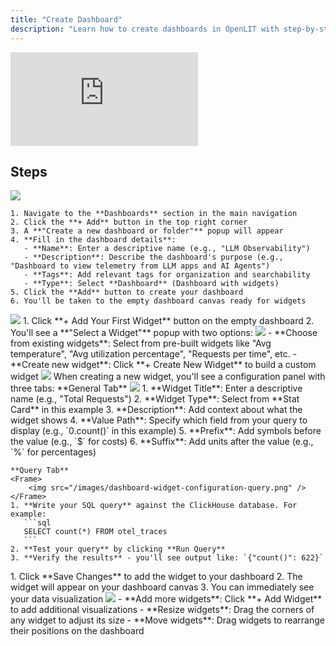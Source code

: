 ```yaml
---
title: "Create Dashboard"
description: "Learn how to create dashboards in OpenLIT with step-by-step instructions for adding widgets, configuring visualizations, and building effective monitoring visualizations."
---
```


<iframe className="w-full aspect-video" src="https://www.youtube.com/embed/Bq0d8vFvDX8?list=PLgErWFh-dyiGp9yUDnnx67wHEeNqzzMXZ" title="Creating Your First Dashboard in OpenLIT – Build Visual Insights Fast" frameborder="0" allow="accelerometer; autoplay; clipboard-write; encrypted-media; gyroscope; picture-in-picture; web-share" referrerpolicy="strict-origin-when-cross-origin" allowfullscreen></iframe>

## Steps

<Steps titleSize="h4">
  <Step title="Create New Dashboard">
    <Frame>
      <img src="/images/create-dashboard-form.png" />
    </Frame>

    1. Navigate to the **Dashboards** section in the main navigation
    2. Click the **+ Add** button in the top right corner
    3. A **"Create a new dashboard or folder"** popup will appear
    4. **Fill in the dashboard details**:
       - **Name**: Enter a descriptive name (e.g., "LLM Observability")
       - **Description**: Describe the dashboard's purpose (e.g., "Dashboard to view telemetry from LLM apps and AI Agents")
       - **Tags**: Add relevant tags for organization and searchability
       - **Type**: Select **Dashboard** (Dashboard with widgets)
    5. Click the **Add** button to create your dashboard
    6. You'll be taken to the empty dashboard canvas ready for widgets
  </Step>
  <Step title="Add Your First Widget">
    <Frame>
      <img src="/images/dashboard-empty.png" />
    </Frame>
    1. Click **+ Add Your First Widget** button on the empty dashboard
    2. You'll see a **"Select a Widget"** popup with two options:
      <Frame>
        <img src="/images/dashboard-select-existing-widget-popup.png" />
      </Frame>
       - **Choose from existing widgets**: Select from pre-built widgets like "Avg temperature", "Avg utilization percentage", "Requests per time", etc.
       - **Create new widget**: Click **+ Create New Widget** to build a custom widget
       <Frame>
        <img src="/images/dashboard-select-new-widget-popup.png" />
      </Frame>
  </Step>

  <Step title="Configure Widget Settings">
    When creating a new widget, you'll see a configuration panel with three tabs:
    **General Tab**
    <Frame>
        <img src="/images/dashboard-widget-configuration-general.png" />
    </Frame>
    1. **Widget Title**: Enter a descriptive name (e.g., "Total Requests")
    2. **Widget Type**: Select from **Stat Card** in this example
    3. **Description**: Add context about what the widget shows
    4. **Value Path**: Specify which field from your query to display (e.g., `0.count()` in this example)
    5. **Prefix**: Add symbols before the value (e.g., `$` for costs)
    6. **Suffix**: Add units after the value (e.g., `%` for percentages)

    **Query Tab**
    <Frame>
        <img src="/images/dashboard-widget-configuration-query.png" />
    </Frame>
    1. **Write your SQL query** against the ClickHouse database. For example:
       ```sql
       SELECT count(*) FROM otel_traces
       ```
    2. **Test your query** by clicking **Run Query**
    3. **Verify the results** - you'll see output like: `{"count()": 622}`
  </Step>

  <Step title="Save Your Widget">
    1. Click **Save Changes** to add the widget to your dashboard
    2. The widget will appear on your dashboard canvas
    3. You can immediately see your data visualization
    <Frame>
        <img src="/images/dashboard-widget-created.png" />
    </Frame>
  </Step>
  <Step title="Your dashboard is ready!">
  - **Add more widgets**: Click **+ Add Widget** to add additional visualizations
  - **Resize widgets**: Drag the corners of any widget to adjust its size
  - **Move widgets**: Drag widgets to rearrange their positions on the dashboard
  </Step>
</Steps>
